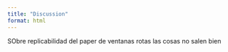 ```yaml
---
title: "Discussion"
format: html
---
```


SObre replicabilidad del paper de ventanas rotas
las cosas no salen bien 